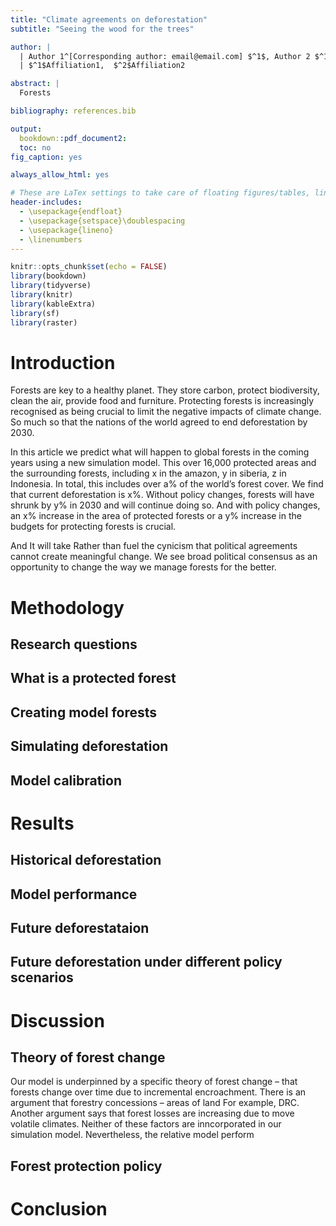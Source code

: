 ```yaml
---
title: "Climate agreements on deforestation"
subtitle: "Seeing the wood for the trees"

author: |
  | Author 1^[Corresponding author: email@email.com] $^1$, Author 2 $^1$, Author 3 $^2$
  | $^1$Affiliation1,  $^2$Affiliation2

abstract: |
  Forests 

bibliography: references.bib

output:
  bookdown::pdf_document2:
  toc: no
fig_caption: yes

always_allow_html: yes

# These are LaTex settings to take care of floating figures/tables, line spacing, etc
header-includes:
  - \usepackage{endfloat}    
  - \usepackage{setspace}\doublespacing
  - \usepackage{lineno}
  - \linenumbers
---
```



```r
knitr::opts_chunk$set(echo = FALSE)
library(bookdown)
library(tidyverse)
library(knitr)
library(kableExtra)
library(sf)
library(raster)
```

# Introduction

Forests are key to a healthy planet. 
They store carbon, protect biodiversity, clean the air, provide food and furniture.
Protecting forests is increasingly recognised as being crucial to limit the negative impacts of climate change.
So much so that the nations of the world agreed to end deforestation by 2030.

In this article we predict what will happen to global forests in the coming years using a new simulation model.
This over 16,000 protected areas and the surrounding forests, including x in the amazon, y in siberia, z in Indonesia.
In total, this includes over a% of the world's forest cover.
We find that current deforestation is x%.
Without policy changes, forests will have shrunk by y% in 2030 and will continue doing so.
And with policy changes, an x% increase in the area of protected forests or a y% increase in the budgets for protecting forests is crucial.

And It will take 
Rather than fuel the cynicism that political agreements cannot create meaningful change. 
We see broad political consensus as an opportunity to change the way we manage forests for the better.


# Methodology

## Research questions

## What is a protected forest

## Creating model forests

## Simulating deforestation

## Model calibration

# Results

## Historical deforestation

## Model performance

## Future deforestataion

## Future deforestation under different policy scenarios

# Discussion

## Theory of forest change

Our model is underpinned by a specific theory of forest change -- that forests change over time due to incremental encroachment.
There is an argument that forestry concessions -- areas of land 
For example, DRC.
Another argument says that forest losses are increasing due to move volatile climates.
Neither of these factors are inncorporated in our simulation model.
Nevertheless, the relative model perform

## Forest protection policy

# Conclusion







